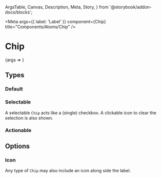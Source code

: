   ArgsTable,
  Canvas,
  Description,
  Meta,
  Story,
} from '@storybook/addon-docs/blocks';


<Meta args={{ label: 'Label' }} component={Chip} title="Components/Atoms/Chip" />

# Chip
<Description of={Chip} />

<Canvas>
  <Story name="Chip with Controls">
    {args => <Chip {...args} />}
  </Story>
</Canvas>

<ArgsTable story="Chip with Controls" />

## Types
### Default

<Canvas>
  <Story name="Default Chip">
    <Chip label="Exclamation" />
  </Story>
</Canvas>

### Selectable
A selectable `Chip` acts like a (single) checkbox. A clickable icon to clear the selection is also shown.

<Canvas>
  <Story name="Selectable Chip">
    <Chip label="Selection" name="off" selectable />
  </Story>
  <Story name="Selectable Chip - checked">
    <Chip checked label="Selection" name="On" selectable />
  </Story>
</Canvas>

### Actionable

<Canvas>
  <Story name="Actionable Chip">
    <Chip label="Action" actionFn={action('Actionable Chip action function triggered.')} />
  </Story>
</Canvas>

## Options
### Icon
Any type of `Chip` may also include an icon along side the label.

<Canvas>
  <Story name="Default Chip w/Icon">
    <Chip label="Out of Stock" icon="warning" />
  </Story>
  <Story name="Selectable Chip w/Icon">
    <Chip icon="badges" label="Most Improved" selectable />
  </Story>
  <Story name="Action Chip w/Icon">
    <Chip actionFn={action('Actionable Chip w/Icon action function triggered.')} icon="filter" label="Engineering" />
  </Story>
</Canvas>
